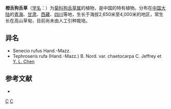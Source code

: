 {{Speciesbox 
| genus = Tephroseris
| species = rufa
| authority = (Hand.-Mazz.) B. Nord.
| subdivision_ranks =[[变种|变种]]
| subdivision =
* 橙舌狗舌草 ''T. r.'' var. ''rufa''
* [[毛果橙舌狗舌草|毛果橙舌狗舌草]] ''T. r.'' var. ''chaetocarpa''
}}

'''橙舌狗舌草'''（[[学名|学名]]：{{lang|la|''Tephroseris rufa''}}）为[[菊科|菊科]][[狗舌草属|狗舌草属]]的植物，是中国的特有植物。分布在[[中国大陆|中国大陆]]的[[青海|青海]]、[[甘肃|甘肃]]、[[西藏|西藏]]、[[四川|四川]]等地，生长于海拔2,650米至4,000米的地区，常生长在高山草甸，目前尚未由人工引种栽培。

== 异名 ==
* Senecio rufus Hand.-Mazz.
* Tephroseris rufa (Hand.-Mazz.) B. Nord. var. chaetocarpa C. Jeffrey et [[陈艺林|Y. L. Chen]]

== 参考文献 ==
<div class="references-small">
* {{cite web| url =http://www.bioinfo.cn/db05/KmzwSpecies.php?action=view&id=5710| title =橙舌狗舌草（原变种）| work =《中国高等植物数据库全库》| publisher =中国科学院微生物研究所| author =昆明植物研究所| accessdate =2009-02-26| deadurl =yes| archiveurl =https://web.archive.org/web/20160305064040/http://www.bioinfo.cn/db05/KmzwSpecies.php?action=view&id=5710| archivedate =2016-03-05}}
</div>
{{Taxonbar|from=Q11122005}}

[[Category:狗舌草属|C]]
[[Category:中國特有植物|C]]